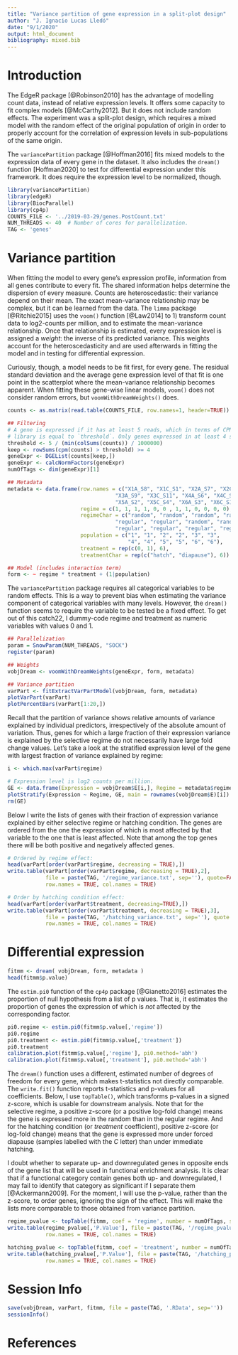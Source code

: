 ```yaml
---
title: "Variance partition of gene expression in a split-plot design"
author: "J. Ignacio Lucas Lledó"
date: "9/1/2020"
output: html_document
bibliography: mixed.bib
---
```


# Introduction
The EdgeR package [@Robinson2010] has the advantage of modelling count data, instead of relative expression
levels. It offers some capacity to fit complex models [@McCarthy2012]. But it does not include random effects.
The experiment was a split-plot design, which requires a mixed model with the random effect of
the original population of origin in order to properly account for the correlation of expression
levels in sub-populations of the same origin.

The `variancePartition` package [@Hoffman2016] fits mixed models to the expression data of every gene in the
dataset. It also includes the `dream()` function [Hoffman2020] to test for differential expression under this
framework. It does require the expression level to be normalized, though.

```r
library(variancePartition)
library(edgeR)
library(BiocParallel)
library(cp4p)
COUNTS_FILE <- '../2019-03-29/genes.PostCount.txt'
NUM_THREADS <- 40  # Number of cores for parallelization.
TAG <- 'genes'
```

# Variance partition
When fitting the model to every gene's expression profile, information from all genes contribute to
every fit. The shared information helps determine the dispersion of every measure. Counts are heteroscedastic:
their variance depend on their mean. The exact mean-variance relationship may be complex, but it can
be learned from the data. The `limma` package [@Ritchie2015] uses the `voom()` function [@Law2014] to 1) transform count data to
log2-counts per million, and to estimate the mean-variance relationship. Once that relationship is estimated,
every expression level is assigned a *weight*: the inverse of its predicted variance. This weights account for
the heteroscedasticity and are used afterwards in fitting the model and in testing for differential expression.

Curiously, though, a model needs to be fit first, for every gene. The residual standard deviation and the
average gene expression level of that fit is one point in the scatterplot where the mean-variance relationship
becomes apparent. When fitting these gene-wise linear models, `voom()` does not consider random errors, but
`voomWithDreamWeights()` does.

```r
counts <- as.matrix(read.table(COUNTS_FILE, row.names=1, header=TRUE))

## Filtering
# A gene is expressed if it has at least 5 reads, which in terms of CPM in the smallest
# library is equal to `threshold`. Only genes expressed in at least 4 samples are retained.
threshold <- 5 / (min(colSums(counts)) / 1000000)
keep <- rowSums(cpm(counts) > threshold) >= 4
geneExpr <- DGEList(counts[keep,])
geneExpr <- calcNormFactors(geneExpr)
numOfTags <- dim(geneExpr)[1]

## Metadata
metadata <- data.frame(row.names = c("X1A_S8", "X1C_S1", "X2A_S7", "X2C_S5",
                                  "X3A_S9", "X3C_S11", "X4A_S6", "X4C_S12",
                                  "X5A_S2", "X5C_S4", "X6A_S3", "X6C_S10"),
                       regime = c(1, 1, 1, 1, 0, 0 , 1, 1, 0, 0, 0, 0),
                       regimeChar = c("random", "random", "random", "random",
                                  "regular", "regular", "random", "random",
                                  "regular", "regular", "regular", "regular"),
                       population = c("1", "1", "2", "2", "3", "3",
                                      "4", "4", "5", "5", "6", "6"),
                       treatment = rep(c(0, 1), 6),
                       treatmentChar = rep(c("hatch", "diapause"), 6))

## Model (includes interaction term)
form <- ~ regime * treatment + (1|population)
```

The `variancePartition` package requires all categorical variables to be random effects. This is a way to prevent
bias when estimating the variance component of categorical variables with many levels. However, the
`dream()` function seems to require the variable to be tested be a fixed effect. To get out of this catch22,
I dummy-code regime and treatment as numeric variables with values 0 and 1.

```r
## Parallelization
param = SnowParam(NUM_THREADS, "SOCK")
register(param)

## Weights
vobjDream <- voomWithDreamWeights(geneExpr, form, metadata)

## Variance partition
varPart <- fitExtractVarPartModel(vobjDream, form, metadata)
plotVarPart(varPart)
plotPercentBars(varPart[1:20,])
```

Recall that the partition of variance shows relative amounts of variance explained by individual predictors,
irrespectively of the absolute amount of variation. Thus, genes for which a large fraction of their expression
variance is explained by the selective regime do not necessarily have large fold change values. Let's take a
look at the stratified expression level of the gene with largest fraction of variance explained by regime:

```r
i <- which.max(varPart$regime)

# Expression level is log2 counts per million.
GE <- data.frame(Expression = vobjDream$E[i,], Regime = metadata$regimeChar)
plotStratify(Expression ~ Regime, GE, main = rownames(vobjDream$E)[i])
rm(GE)
```

Below I write the lists of genes with their fraction of expression variance explained by either selective
regime or hatching condition. The genes are ordered from the one the expression of which is most affected
by that variable to the one that is least affected. Note that among the top genes there will be both positive
and negatively affected genes.

```r
# Ordered by regime effect:
head(varPart[order(varPart$regime, decreasing = TRUE),])
write.table(varPart[order(varPart$regime, decreasing = TRUE),2],
            file = paste(TAG, '/regime_variance.txt', sep=''), quote=FALSE,
            row.names = TRUE, col.names = TRUE)

# Order by hatching condition effect:
head(varPart[order(varPart$treatment, decreasing=TRUE),])
write.table(varPart[order(varPart$treatment, decreasing = TRUE),3],
            file = paste(TAG, '/hatching_variance.txt', sep=''), quote = FALSE,
            row.names = TRUE, col.names = TRUE)
```

# Differential expression

```r
fitmm <- dream( vobjDream, form, metadata )
head(fitmm$p.value)
```

The `estim.pi0` function of the `cp4p` package [@Gianetto2016] estimates the proportion of null hypothesis from a 
list of p values. That is, it estimates the proportion of genes the expression of which is *not*
affected by the corresponding factor.

```r
pi0.regime <- estim.pi0(fitmm$p.value[,'regime'])
pi0.regime
pi0.treatment <- estim.pi0(fitmm$p.value[,'treatment'])
pi0.treatment
calibration.plot(fitmm$p.value[,'regime'], pi0.method='abh')
calibration.plot(fitmm$p.value[,'treatment'], pi0.method='abh')
```

The `dream()` function uses a different, estimated number of degrees of freedom for every gene, which
makes t-statistics not directly comparable. The `write.fit()` function reports t-statistics and p-values
for all coefficients. Below, I use `topTable()`, which transforms p-values in a signed z-score, which is usable
for downstream analysis. Note that for the selective regime, a positive z-score (or a positive log-fold change)
means the gene is expressed more in the random than in the regular regime. And for the hatching condition
(or *treatment* coefficient), positive z-score (or log-fold change) means that the gene is expressed more
under forced diapause (samples labelled with the *C* letter) than under immediate hatching.

I doubt whether to separate up- and downregulated genes in opposite ends of the gene list that will be used
in functional enrichment analysis. It is clear that if a functional category contain genes both up- and downregulated,
I may fail to identify that category as significant if I separate them [@Ackermann2009]. For the moment, I will use the
p-value, rather than the z-score, to order genes, ignoring the sign of the effect. This will make the lists
more comparable to those obtained from variance partition.

```r
regime_pvalue <- topTable(fitmm, coef = 'regime', number = numOfTags, sort.by = 'p')
write.table(regime_pvalue[,'P.Value'], file = paste(TAG, '/regime_pvalue.txt', sep=''), quote = FALSE,
            row.names = TRUE, col.names = TRUE)

hatching_pvalue <- topTable(fitmm, coef = 'treatment', number = numOfTags, sort.by = 'p')
write.table(hatching_pvalue[,'P.Value'], file = paste(TAG, '/hatching_pvalue.txt', sep=''), quote = FALSE,
            row.names = TRUE, col.names = TRUE)
```

# Session Info

```r
save(vobjDream, varPart, fitmm, file = paste(TAG, '.RData', sep=''))
sessionInfo()
```

# References
